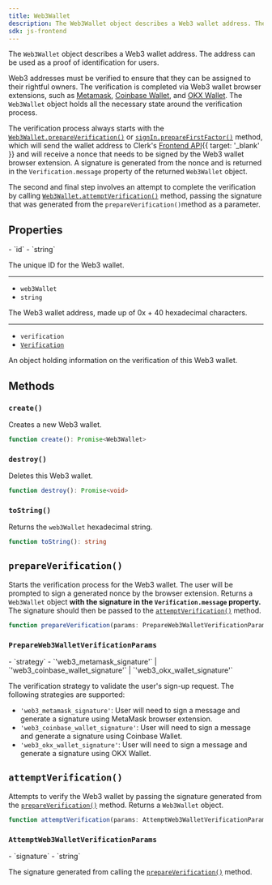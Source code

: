 ```yaml
---
title: Web3Wallet
description: The Web3Wallet object describes a Web3 wallet address. The address can be used as a proof of identification for users.
sdk: js-frontend
---
```


The `Web3Wallet` object describes a Web3 wallet address. The address can be used as a proof of identification for users.

Web3 addresses must be verified to ensure that they can be assigned to their rightful owners. The verification is completed via Web3 wallet browser extensions, such as [Metamask](https://metamask.io/), [Coinbase Wallet](https://www.coinbase.com/wallet), and [OKX Wallet](https://www.okx.com/help/section/faq-web3-wallet). The `Web3Wallet` object holds all the necessary state around the verification process.

The verification process always starts with the [`Web3Wallet.prepareVerification()`](/docs/references/javascript/types/web3-wallet#prepare-verification) or [`signIn.prepareFirstFactor()`](/docs/references/javascript/sign-in#prepare-first-factor) method, which will send the wallet address to Clerk's [Frontend API](/docs/references/frontend-api){{ target: '_blank' }} and will receive a nonce that needs to be signed by the Web3 wallet browser extension. A signature is generated from the nonce and is returned in the `Verification.message` property of the returned `Web3Wallet` object.

The second and final step involves an attempt to complete the verification by calling [`Web3Wallet.attemptVerification()`](/docs/references/javascript/types/web3-wallet#attempt-verification) method, passing the signature that was generated from the `prepareVerification()`method as a parameter.

## Properties

<Properties>
  - `id`
  - `string`

  The unique ID for the Web3 wallet.

  ---

  - `web3Wallet`
  - `string`

  The Web3 wallet address, made up of 0x + 40 hexadecimal characters.

  ---

  - `verification`
  - [`Verification`](/docs/references/javascript/types/verification)

  An object holding information on the verification of this Web3 wallet.
</Properties>

## Methods

### `create()`

Creates a new Web3 wallet.

```typescript
function create(): Promise<Web3Wallet>
```

### `destroy()`

Deletes this Web3 wallet.

```typescript
function destroy(): Promise<void>
```

### `toString()`

Returns the `web3Wallet` hexadecimal string.

```typescript
function toString(): string
```

## `prepareVerification()`

Starts the verification process for the Web3 wallet. The user will be prompted to sign a generated nonce by the browser extension. Returns a `Web3Wallet` object **with the signature in the `Verification.message` property.** The signature should then be passed to the [`attemptVerification()`](#attempt-verification) method.

```typescript
function prepareVerification(params: PrepareWeb3WalletVerificationParams): Promise<Web3Wallet>
```

### `PrepareWeb3WalletVerificationParams`

<Properties>
  - `strategy`
  - `'web3_metamask_signature'` | `'web3_coinbase_wallet_signature'` | `'web3_okx_wallet_signature'`

  The verification strategy to validate the user's sign-up request. The following strategies are supported:

  - `'web3_metamask_signature'`: User will need to sign a message and generate a signature using MetaMask browser extension.
  - `'web3_coinbase_wallet_signature'`: User will need to sign a message and generate a signature using Coinbase Wallet.
  - `'web3_okx_wallet_signature'`: User will need to sign a message and generate a signature using OKX Wallet.
</Properties>

## `attemptVerification()`

Attempts to verify the Web3 wallet by passing the signature generated from the [`prepareVerification()`](#prepare-verification) method. Returns a `Web3Wallet` object.

```typescript
function attemptVerification(params: AttemptWeb3WalletVerificationParams): Promise<Web3Wallet>
```

### `AttemptWeb3WalletVerificationParams`

<Properties>
  - `signature`
  - `string`

  The signature generated from calling the [`prepareVerification()`](#prepare-verification) method.
</Properties>
